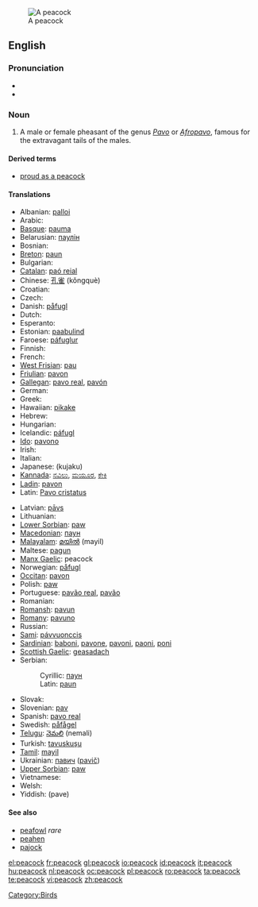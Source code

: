[[Image:Peacock_small.jpg|thumb|A peacock]]
==English==

===Pronunciation===
{{wikipedia}}
* {{IPA|/'pi:kɔk/}}
* {{audio|en-us-peacock.ogg|Audio (US)}}

===Noun===
{{en-noun}}

# A male or female pheasant of the genus ''[[Pavo]]'' or ''[[Afropavo]]'', famous for the extravagant tails of the males.

====Derived terms====
*[[proud as a peacock]]
====Translations====
{{trans-top|The bird}}
* Albanian: [[palloi]]
* Arabic: {{t-|ar|طاووس|tr=tawoos|sc=Arab}}
* [[Basque]]: [[pauma]]
* Belarusian: [[паулін]]
* Bosnian: {{t-|bs|paun|m}}
* [[Breton]]: [[paun]]
* Bulgarian: {{t+|bg|паун|m|sc=Cyrl}}
* [[Catalan]]: [[paó reial]]
* Chinese: [[孔雀]] (kǒngquè)
* Croatian: {{t-|hr|paun|m}}
* Czech: {{t-|cs|páv|m}}
* Danish: [[påfugl]]
* Dutch: {{t+|nl|pauw|m}}
* Esperanto: {{t-|eo|pavo|xs=Esperanto}}
* Estonian: [[paabulind]]
* Faroese: [[páfuglur]]
* Finnish: {{t-|fi|riikinkukko}}
* French: {{t+|fr|paon|m}}
* [[West Frisian]]: [[pau]]
* [[Friulian]]: [[pavon]]
* [[Gallegan]]: [[pavo real]], [[pavón]]
* German: {{t+|de|Pfau|m}}
* Greek: {{t+|el|παγώνι|sc=Grek}}
* Hawaiian: [[pikake]]
* Hebrew: {{he-translation|טוס|tavas}}
* Hungarian: {{t+|hu|páva}}
* Icelandic: [[páfugl]]
* [[Ido]]: [[pavono]]
* Irish: {{t+|ga|péacóg|xs=Irish}}
* Italian: {{t+|it|pavone}}
* Japanese: [[]] (kujaku)
* [[Kannada]]: [[ನವಿಲು]], [[ಮಯೂರ]], [[ಕೇಕಿ]]
* [[Ladin]]: [[pavon]]
* Latin: [[Pavo cristatus]]
{{trans-mid}}
* Latvian: [[pāvs]]
* Lithuanian: {{t-|lt|povas|xs=Lithuanian}}
* [[Lower Sorbian]]: [[paw]]
* [[Macedonian]]: [[паун#Macedonian|паун]] {{m}}
* [[Malayalam]]: [[മയില്‍]] (mayil)
* Maltese: [[pagun]]
* [[Manx Gaelic]]: peacock
* Norwegian: [[påfugl]]
* [[Occitan]]: [[pavon]]
* Polish: [[paw]] '' ''
* Portuguese: [[pavão real]], [[pavão]]
* Romanian: {{t+|ro|păun|m}}
* [[Romansh]]: [[pavun]]
* [[Romany]]: [[pavuno]] {{m}}
* Russian: {{t+|ru|павлин|m|sc=Cyrl}}
* [[Sami]]: [[pávvuonccis]]
* [[Sardinian]]: [[baboni]], [[pavone]], [[pavoni]], [[paoni]], [[poni]]
* [[Scottish Gaelic]]: [[geasadach]]
* Serbian:
*: Cyrillic: [[паун#Serbian|паун]] {{m}}
*: Latin: [[paun#Serbian|paun]] {{m}}
* Slovak: {{t-|sk|páv}}
* Slovenian: [[pav]] {{m}}
* Spanish: [[pavo real]] {{m}}
* Swedish: [[påfågel]]
* [[Telugu]]: [[నెమలి]] (nemali)
* Turkish: [[tavuskuşu]]
* [[Tamil]]: [[mayil]]
* Ukrainian: [[павич]] ([[pavič]])
* [[Upper Sorbian]]: [[paw]]
* Vietnamese: {{t-|vi|chim công|xs=Vietnamese}}
* Welsh: {{t-|cy|paun|xs=Welsh}}
* Yiddish: [[]] (pave)
{{trans-bottom}}

====See also====
* [[peafowl]] ''rare''
* [[peahen]]
* [[pajock]]

[[Category:Birds]]

[[el:peacock]]
[[fr:peacock]]
[[gl:peacock]]
[[io:peacock]]
[[id:peacock]]
[[it:peacock]]
[[hu:peacock]]
[[nl:peacock]]
[[oc:peacock]]
[[pl:peacock]]
[[ro:peacock]]
[[ta:peacock]]
[[te:peacock]]
[[vi:peacock]]
[[zh:peacock]]